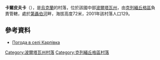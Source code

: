 {{coord|48|59|9|N|33|47|16|E|scale:100000_region:UA|display=title}}

'''卡爾皮夫卡'''（{{lang-uk|Карпівка}}），是[[烏克蘭|烏克蘭]]的村落，位於該國中部[[波爾塔瓦州|波爾塔瓦州]]，由[[克列緬丘格區|克列緬丘格區]]負責管轄，處於[[第聶伯河|第聶伯河]]畔，海拔高度72米，2001年該村落人口129。

==參考資料==
* [http://weather.in.ua/ua/poltavskaja/10214 Погода в селі Карпівка]{{Wayback|url=http://weather.in.ua/ua/poltavskaja/10214 |date=20080625020828 }}

{{DEFAULTSORT:Карпівка}}
[[Category:波爾塔瓦州村落|Category:波爾塔瓦州村落]]
[[Category:克列緬丘格區村落|Category:克列緬丘格區村落]]


{{Poltava-geo-stub}}